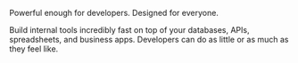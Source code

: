 Powerful enough for developers. Designed for everyone.

Build internal tools incredibly fast on top of your databases, APIs, spreadsheets, and business apps. Developers can do as little or as much as they feel like.
